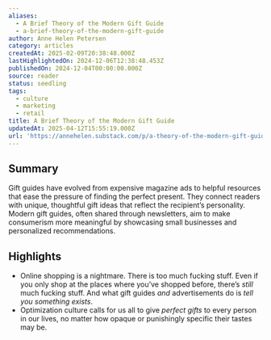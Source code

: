 ```yaml
---
aliases:
  - A Brief Theory of the Modern Gift Guide
  - a-brief-theory-of-the-modern-gift-guide
author: Anne Helen Petersen
category: articles
createdAt: 2025-02-09T20:38:48.000Z
lastHighlightedOn: 2024-12-06T12:38:48.453Z
publishedOn: 2024-12-04T00:00:00.000Z
source: reader
status: seedling
tags:
  - culture
  - marketing
  - retail
title: A Brief Theory of the Modern Gift Guide
updatedAt: 2025-04-12T15:55:19.000Z
url: 'https://annehelen.substack.com/p/a-theory-of-the-modern-gift-guide'
---
```

## Summary

Gift guides have evolved from expensive magazine ads to helpful resources that ease the pressure of finding the perfect present. They connect readers with unique, thoughtful gift ideas that reflect the recipient’s personality. Modern gift guides, often shared through newsletters, aim to make consumerism more meaningful by showcasing small businesses and personalized recommendations.

## Highlights

- Online shopping is a nightmare. There is too much fucking stuff. Even if you only shop at the places where you’ve shopped before, there’s _still_ much fucking stuff. And what gift guides _and_ advertisements do is _tell you something exists_.
- Optimization culture calls for us all to give _perfect gifts_ to every person in our lives, no matter how opaque or punishingly specific their tastes may be.
